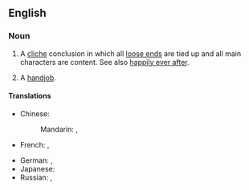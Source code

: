 ==English==
===Noun===
{{en-noun}}
#A [[cliche]] conclusion in which all [[loose end]]s are tied up and all main characters are content. See also [[happily ever after]].
#{{context|vulgar|slang}} A [[handjob]].

====Translations====
{{trans-top|happy end}}
* Chinese:
*: Mandarin: {{t|zh|大團圓|sc=Hani}},  {{t|zh|大团圆|tr=dàtuányuán|sc=Hani}}
* French: {{t|fr|fin heureuse|f}},  {{t|fr|happy end|m}}
{{trans-mid}}
* German: {{t|de|Happy End|n}},  {{t|de|glückliches Ende|n}}
* Japanese: {{t|ja|ハッピーエンド|tr=happīendo|sc=Jpan}}
* Russian: {{t|ru|счастливый конец|m|tr=sčastlívyj konéc|sc=Cyrl}},  {{t|ru|хэппи-энд|m|tr=xéppi-énd|sc=Cyrl}}
{{trans-bottom}}